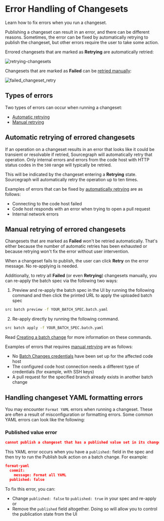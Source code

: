 # Error Handling of Changesets

<p className="subtitle"> Learn how to fix errors when you run a changeset.</p>

Publishing a changeset can result in an error, and there can be different reasons. Sometimes, the error can be fixed by automatically retrying to publish the changeset, but other errors require the user to take some action.

Errored changesets that are marked as **Retrying** are automatically retried:

![retrying-changesets](https://sourcegraphstatic.com/docs/images/batch_changes/retrying_changeset.png)

Changesets that are marked as **Failed** can be [retried manually](#manual-retrying-of-errored-changesets):

![failed_changeset_retry](https://sourcegraphstatic.com/docs/images/batch_changes/failed_changeset_retry.png)

## Types of errors

Two types of errors can occur when running a changeset:

- [Automatic retrying](#automatic-retrying-of-errored-changesets)
- [Manual retrying](#manual-retrying-of-errored-changesets)

## Automatic retrying of errored changesets

If an operation on a changeset results in an error that looks like it could be transient or resolvable if retried, Sourcegraph will automatically retry that operation. Only internal errors and errors from the code host with HTTP status codes in the `500` range will typically be retried.

This will be indicated by the changeset entering a **Retrying** state. Sourcegraph will automatically retry the operation up to ten times.

Examples of errors that can be fixed by [automatically retrying](#automatic-retrying-of-errored-changesets) are as follows:

- Connecting to the code host failed
- Code host responds with an error when trying to open a pull request
- Internal network errors

## Manual retrying of errored changesets

Changesets that are marked as **Failed** won't be retried automatically. That's either because the number of automatic retries has been exhausted or because retrying won't fix the error without user intervention.

When a changeset fails to publish, the user can click **Retry** on the error message. No re-applying is needed.

Additionally, to retry all **Failed** (or even **Retrying**) changesets manually, you can re-apply the batch spec via the following two ways:

1. Preview and re-apply the batch spec in the UI by running the following command and then click the printed URL to apply the uploaded batch spec

```bash
src batch preview -f YOUR_BATCH_SPEC.batch.yaml
```

2. Re-apply directly by running the following command.

```bash
src batch apply -f YOUR_BATCH_SPEC.batch.yaml
```

<Callout type="tip">Read [Creating a batch change](/batch_changes/how-tos/creating_a_batch_change) for more information on these commands.</Callout>

Examples of errors that requires [manual retrying](#manual-retrying-by-re-applying-the-batch-change-spec) are as follows:

- No [Batch Changes credentials](/batch_changes/how-tos/configuring_credentials) have been set up for the affected code host
- The configured code host connection needs a different type of credentials (for example, with SSH keys)
- A pull request for the specified branch already exists in another batch change

## Handling changeset YAML formatting errors

You may encounter `Format YAML` errors when running a changeset. These are often a result of misconfiguration or formatting errors. Some common YAML errors can look like the following:

### Published value error

```json
cannot publish a changeset that has a published value set in its changesetTemplate
```

This YAML error occurs when you have a `published:` field in the spec and then try to run the Publish bulk action on a batch change. For example:

```json
format-yaml
  commit:
    message: Format all YAML
  published: false
```

To fix this error, you can:

- Change `published: false` to `published: true` in your spec and re-apply or
- Remove the `published` field altogether. Doing so will allow you to control the publication state from the UI

